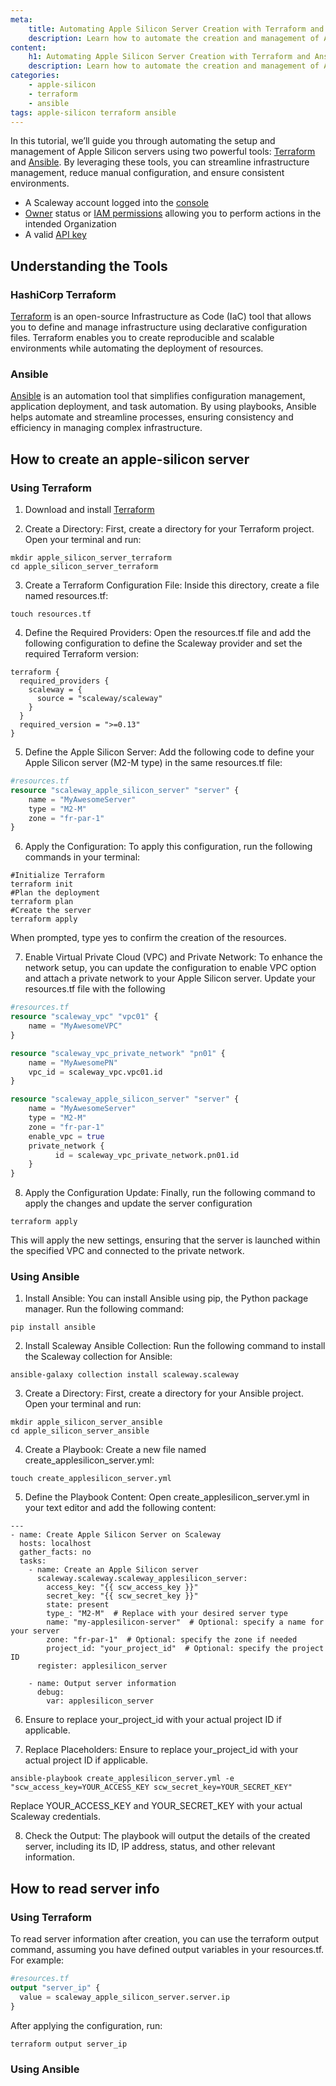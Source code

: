 ```yaml
---
meta:
    title: Automating Apple Silicon Server Creation with Terraform and Ansible
    description: Learn how to automate the creation and management of Apple Silicon servers using Terraform and Ansible. This guide provides step-by-step instructions for both tools
content:
    h1: Automating Apple Silicon Server Creation with Terraform and Ansible
    description: Learn how to automate the creation and management of Apple Silicon servers using Terraform and Ansible. This guide provides step-by-step instructions for both tools
categories:
    - apple-silicon
    - terraform
    - ansible
tags: apple-silicon terraform ansible
---
```


In this tutorial, we’ll guide you through automating the setup and management of Apple Silicon servers using two powerful tools: [Terraform](https://www.terraform.io/) and [Ansible](https://www.ansible.com/). By leveraging these tools, you can streamline infrastructure management, reduce manual configuration, and ensure consistent environments.

<Macro id="requirements" />

- A Scaleway account logged into the [console](https://console.scaleway.com)
- [Owner](/identity-and-access-management/iam/concepts/#owner) status or [IAM permissions](/identity-and-access-management/iam/concepts/#permission) allowing you to perform actions in the intended Organization
- A valid [API key](/identity-and-access-management/iam/how-to/create-api-keys/)

## Understanding the Tools

### HashiCorp Terraform
[Terraform](https://www.terraform.io/) is an open-source Infrastructure as Code (IaC) tool that allows you to define and manage infrastructure using declarative configuration files. Terraform enables you to create reproducible and scalable environments while automating the deployment of resources.

### Ansible
[Ansible](https://www.ansible.com/) is an automation tool that simplifies configuration management, application deployment, and task automation. By using playbooks, Ansible helps automate and streamline processes, ensuring consistency and efficiency in managing complex infrastructure.

## How to create an apple-silicon server

### Using Terraform

1. Download and install [Terraform](https://developer.hashicorp.com/terraform/install)

2. Create a Directory: First, create a directory for your Terraform project. Open your terminal and run:

```shell
mkdir apple_silicon_server_terraform
cd apple_silicon_server_terraform
```

3. Create a Terraform Configuration File: Inside this directory, create a file named resources.tf:

```shell
touch resources.tf
```

4. Define the Required Providers: Open the resources.tf file and add the following configuration to define the Scaleway provider and set the required Terraform version:

```shell
terraform {
  required_providers {
    scaleway = {
      source = "scaleway/scaleway"
    }
  }
  required_version = ">=0.13"
}

```

5. Define the Apple Silicon Server: Add the following code to define your Apple Silicon server (M2-M type) in the same resources.tf file:

```terraform
#resources.tf
resource "scaleway_apple_silicon_server" "server" {
    name = "MyAwesomeServer"
    type = "M2-M"
    zone = "fr-par-1"
}
```

6. Apply the Configuration: To apply this configuration, run the following commands in your terminal:

```shell
#Initialize Terraform
terraform init
#Plan the deployment
terraform plan
#Create the server
terraform apply
```

When prompted, type yes to confirm the creation of the resources.

7. Enable Virtual Private Cloud (VPC) and Private Network: To enhance the network setup, you can update the configuration to enable VPC option and attach a private network to your Apple Silicon server. Update your resources.tf file with the following

```terraform
#resources.tf
resource "scaleway_vpc" "vpc01" {
    name = "MyAwesomeVPC"
}

resource "scaleway_vpc_private_network" "pn01" {
    name = "MyAwesomePN"
    vpc_id = scaleway_vpc.vpc01.id
}

resource "scaleway_apple_silicon_server" "server" {
    name = "MyAwesomeServer"
    type = "M2-M"
    zone = "fr-par-1"
    enable_vpc = true
    private_network {
          id = scaleway_vpc_private_network.pn01.id
    }
}
```
8. Apply the Configuration Update: Finally, run the following command to apply the changes and update the server configuration

```shell
terraform apply
```

This will apply the new settings, ensuring that the server is launched within the specified VPC and connected to the private network.

### Using Ansible

1. Install Ansible: You can install Ansible using pip, the Python package manager. Run the following command:

```shell
pip install ansible
```

2. Install Scaleway Ansible Collection: Run the following command to install the Scaleway collection for Ansible:

```shell
ansible-galaxy collection install scaleway.scaleway
```

3. Create a Directory: First, create a directory for your Ansible project. Open your terminal and run:

```shell
mkdir apple_silicon_server_ansible
cd apple_silicon_server_ansible
```

4. Create a Playbook: Create a new file named create_applesilicon_server.yml:

```shell
touch create_applesilicon_server.yml
```

5. Define the Playbook Content: Open create_applesilicon_server.yml in your text editor and add the following content:

```ansible
---
- name: Create Apple Silicon Server on Scaleway
  hosts: localhost
  gather_facts: no
  tasks:
    - name: Create an Apple Silicon server
      scaleway.scaleway.scaleway_applesilicon_server:
        access_key: "{{ scw_access_key }}"
        secret_key: "{{ scw_secret_key }}"
        state: present
        type_: "M2-M"  # Replace with your desired server type
        name: "my-applesilicon-server"  # Optional: specify a name for your server
        zone: "fr-par-1"  # Optional: specify the zone if needed
        project_id: "your_project_id"  # Optional: specify the project ID
      register: applesilicon_server

    - name: Output server information
      debug:
        var: applesilicon_server
```

6. Ensure to replace your_project_id with your actual project ID if applicable.

7. Replace Placeholders: Ensure to replace your_project_id with your actual project ID if applicable.

```shell
ansible-playbook create_applesilicon_server.yml -e "scw_access_key=YOUR_ACCESS_KEY scw_secret_key=YOUR_SECRET_KEY"
```
Replace YOUR_ACCESS_KEY and YOUR_SECRET_KEY with your actual Scaleway credentials.

8. Check the Output: The playbook will output the details of the created server, including its ID, IP address, status, and other relevant information.

## How to read server info

### Using Terraform

To read server information after creation, you can use the terraform output command, assuming you have defined output variables in your resources.tf. For example:

```terraform
#resources.tf
output "server_ip" {
  value = scaleway_apple_silicon_server.server.ip
}
```

After applying the configuration, run:

```shell
terraform output server_ip
```

### Using Ansible

